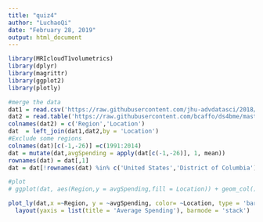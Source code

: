 ```yaml
---
title: "quiz4"
author: "LuchaoQi"
date: "February 28, 2019"
output: html_document
---
```


```r
library(MRIcloudT1volumetrics)
library(dplyr)
library(magrittr)
library(ggplot2)
library(plotly)
```

```r
#merge the data
dat1 = read.csv('https://raw.githubusercontent.com/jhu-advdatasci/2018/master/data/KFF/healthcare-spending.csv',skip=2)[1:52,]
dat2 = read.table('https://raw.githubusercontent.com/bcaffo/ds4bme/master/data/federalRegions.txt',skip = 1, sep ='\t')
colnames(dat2) = c('Region','Location')
dat  = left_join(dat1,dat2,by = 'Location')
#Exclude some regions
colnames(dat)[c(-1,-26)] =c(1991:2014)
dat = mutate(dat,avgSpending = apply(dat[c(-1,-26)], 1, mean))
rownames(dat) = dat[,1]
dat = dat[!rownames(dat) %in% c('United States','District of Columbia'),]

#plot
# ggplot(dat, aes(Region,y = avgSpending,fill = Location)) + geom_col()

plot_ly(dat,x =~Region, y = ~avgSpending, color= ~Location, type = 'bar')%>%
  layout(yaxis = list(title = 'Average Spending'), barmode = 'stack')
```

